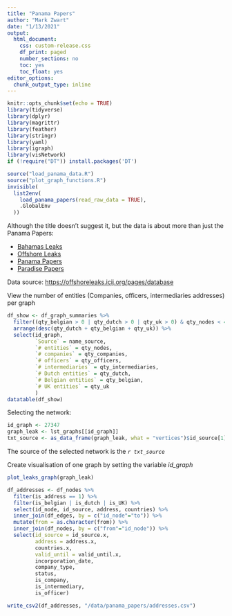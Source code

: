 ```yaml
---
title: "Panama Papers"
author: "Mark Zwart"
date: "1/13/2021"
output:
  html_document:
    css: custom-release.css
    df_print: paged
    number_sections: no
    toc: yes
    toc_float: yes
editor_options:
  chunk_output_type: inline
---
```


```r
knitr::opts_chunk$set(echo = TRUE)
library(tidyverse)
library(dplyr)
library(magrittr)
library(feather)
library(stringr)
library(yaml)
library(igraph)
library(visNetwork)
if (!require("DT")) install.packages('DT')

source("load_panama_data.R")
source("plot_graph_functions.R")
invisible(
  list2env(
    load_panama_papers(read_raw_data = TRUE),
    .GlobalEnv
  ))
```


Although the title doesn't suggest it, but the data is about more than just the Panama Papers:

* [Bahamas Leaks](https://en.wikipedia.org/wiki/Bahamas_Leaks)
* [Offshore Leaks](https://en.wikipedia.org/wiki/Offshore_Leaks)
* [Panama Papers](https://en.wikipedia.org/wiki/Panama_Papers)
* [Paradise Papers](https://en.wikipedia.org/wiki/Paradise_Papers)

Data source: [https://offshoreleaks.icij.org/pages/database](https://offshoreleaks.icij.org/pages/database)


View the number of entities (Companies, officers, intermediaries addresses) per graph

```r
df_show <- df_graph_summaries %>% 
  filter((qty_belgian > 0 | qty_dutch > 0 | qty_uk > 0) & qty_nodes < 400) %>% 
  arrange(desc(qty_dutch + qty_belgian + qty_uk)) %>% 
  select(id_graph,
         `Source` = name_source,
         `# entities` = qty_nodes,
         `# companies` = qty_companies,
         `# officers` = qty_officers,
         `# intermediaries` = qty_intermediaries,
         `# Dutch entities` = qty_dutch,
         `# Belgian entities` = qty_belgian,
         `# UK entities` = qty_uk
         ) 
datatable(df_show)
```


Selecting the network:
```r
id_graph <- 27347	
graph_leak <- lst_graphs[[id_graph]]
txt_source <- as_data_frame(graph_leak, what = "vertices")$id_source[1]
```

The source of the selected network is the *`r txt_source`*

Create visualisation of one graph by setting the variable *id_graph*
```r
plot_leaks_graph(graph_leak)
```

```r
df_addresses <- df_nodes %>% 
  filter(is_address == 1) %>% 
  filter(is_belgian | is_dutch | is_UK) %>% 
  select(id_node, id_source, address, countries) %>% 
  inner_join(df_edges, by = c("id_node"="to")) %>% 
  mutate(from = as.character(from)) %>% 
  inner_join(df_nodes, by = c("from"="id_node")) %>% 
  select(id_source = id_source.x,
         address = address.x,
         countries.x,
         valid_until = valid_until.x,
         incorporation_date,
         company_type,
         status,
         is_company,
         is_intermediary,
         is_officer)

write_csv2(df_addresses, "/data/panama_papers/addresses.csv")
```

